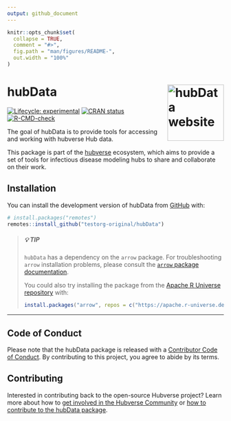 ```yaml
---
output: github_document
---
```


<!-- README.md is generated from README.Rmd. Please edit that file -->

```r
knitr::opts_chunk$set(
  collapse = TRUE,
  comment = "#>",
  fig.path = "man/figures/README-",
  out.width = "100%"
)
```


# hubData <a href="https://testorg-original.github.io/hubData/"><img src="man/figures/logo.png" align="right" height="131" alt="hubData website" /></a>

<!-- badges: start -->
[![Lifecycle: experimental](https://img.shields.io/badge/lifecycle-experimental-orange.svg)](https://lifecycle.r-lib.org/articles/stages.html#experimental)
[![CRAN status](https://www.r-pkg.org/badges/version/hubData)](https://CRAN.R-project.org/package=hubData)
[![R-CMD-check](https://github.com/testorg-original/hubData/actions/workflows/R-CMD-check.yaml/badge.svg)](https://github.com/testorg-original/hubData/actions/workflows/R-CMD-check.yaml)
<!-- badges: end -->

The goal of hubData is to provide tools for accessing and working with hubverse Hub data. 

This package is part of the [hubverse](https://hubdocs.readthedocs.io/en/latest/) ecosystem, which aims to provide a set of tools for infectious disease modeling hubs to share and collaborate on their work.

## Installation

You can install the development version of hubData from [GitHub](https://github.com/) with:

``` r
# install.packages("remotes")
remotes::install_github("testorg-original/hubData")
```

> ##### 💡 TIP 
> `hubData` has a dependency on the `arrow` package. For troubleshooting `arrow` installation problems, please consult the [`arrow` package documentation](https://arrow.apache.org/docs/r/#installation).
>
> You could also try installing the package from the [Apache R Universe repository](https://apache.r-universe.dev) with:
>
> ```r
> install.packages("arrow", repos = c("https://apache.r-universe.dev", "https://cran.r-project.org"))
> ```

***

## Code of Conduct

Please note that the hubData package is released with a [Contributor Code of Conduct](.github/CODE_OF_CONDUCT.md). By contributing to this project, you agree to abide by its terms.


## Contributing

Interested in contributing back to the open-source Hubverse project?
Learn more about how to [get involved in the Hubverse Community](https://hubdocs.readthedocs.io/en/latest/overview/contribute.html) or [how to contribute to the hubData package](.github/CONTRIBUTING.md).
